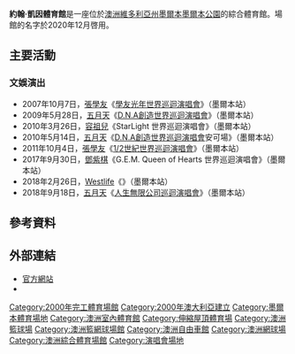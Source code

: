 {{Infobox stadium
| stadium_name      = 約翰·凱因體育館
| nickname          = 
| logo_image        = [[File:Hisense_Arena_logo.svg|200px]]
| image             = [[File:Vodafone_arena.jpeg|300px]]
| caption           = 
| location          = [[墨爾本公園|墨爾本公園]]
| coordinates       = {{coord|37|49|22|S|144|58|54|E|display=it}}
| broke_ground      = 1999
| opened            = 2000
| closed            = 
| demolished        = 
| owner             = 墨爾本和奧林匹克公園信託基金
| operator          = 
| surface           = 
| construction_cost = [[澳洲元|A$]]6500萬<ref name=History101>{{cite web|url=https://melbournearena.com.au/about/history/|title=History|work=Melbourne Arena|date=1 June 2017}}</ref>
| architect         = [[Peddle_Thorp|Peddle Thorp]]
| former_names      = 墨爾本多用途場館 {{small|(規劃/建設) ([[2006年大英國協運動會|2006]])}}<br />沃達豐體育館 {{small|(2000–2008)}}<br />Hisens體育館 {{small|(2008–2018)}}<br />墨爾本體育館 {{small|(2018–2020)}}
| tenants           = [[澳洲網球公開賽|澳洲網球公開賽]] ([[網球|網球]]) (2001–至今)<br>[[墨爾本老虎|墨爾本老虎]] ([[澳大利亞國家籃球聯賽|NBL]]) (2000–2002, 2012-至今)<br>[[墨爾本雌狐|墨爾本雌狐]] ([[ANZ錦標賽|ANZ錦標賽]]) (2008–至今)<br>[[2004年世界場地自由車錦標賽|2004年世界場地自由車錦標賽]]<br>[[2006年大英國協運動會|2006年大英國協運動會]]<br>[[2012年世界場地自由車錦標賽|2012年世界場地自由車錦標賽]]<br>[[南方猛龍|南方猛龍]] ([[澳大利亞國家籃球聯賽|NBL]]) (2006–2009)
| seating_capacity  = 10,500
|}}

'''約翰·凱因體育館'''是一座位於[[澳洲|澳洲]][[維多利亞州|維多利亞州]][[墨爾本|墨爾本]][[墨爾本公園|墨爾本公園]]的綜合體育館。場館的名字於2020年12月啓用。

== 主要活動 ==
=== 文娛演出 ===
*2007年10月7日，[[張學友|張學友]]《[[學友光年世界巡迴演唱會|學友光年世界巡迴演唱會]]》（墨爾本站）
*2009年5月28日，[[五月天|五月天]]《[[D.N.A創造世界巡迴演唱會|D.N.A創造世界巡迴演唱會]]》（墨爾本站）
*2010年3月26日，[[容祖兒|容祖兒]]《StarLight 世界巡迴演唱會》（墨爾本站）
*2010年5月14日，[[五月天|五月天]]《[[D.N.A創造世界巡迴演唱會|D.N.A創造世界巡迴演唱會]]安可場》（墨爾本站）
*2011年10月4日，[[張學友|張學友]]《[[張學友1/2世紀世界巡迴演唱會|1/2世紀世界巡迴演唱會]]》（墨爾本站）
*2017年9月30日，[[鄧紫棋|鄧紫棋]]《G.E.M. Queen of Hearts 世界巡迴演唱會》（墨爾本站）
*2018年2月26日，[[西城男孩|Westlife]]《{{link-en|The Love 世界巡迴演唱會|The Love Tour (Westlife concert tour)}}》（墨爾本站）
*2018年9月18日，[[五月天|五月天]]《[[人生無限公司巡迴演唱會|人生無限公司巡迴演唱會]]》（墨爾本站）

==參考資料==
{{reflist}}


==外部連結==
*[https://web.archive.org/web/20090915164853/http://www.mopt.com.au/desktopdefault.aspx/tabid-19/234_read-53/ 官方網站]
*{{Austadiums|130}}

{{s-start}}
{{succession box |
  title=[[世界場地自由車錦標賽|世界場地自由車錦標賽]]<br /> 比賽場館|
  years=[[2004年世界場地自由車錦標賽|2004]]|
  before=[[Hanns-Martin-Schleyer-Halle|Hanns-Martin-Schleyer-Halle]] <br /> [[司徒加特|司徒加特]] |
  after=[[ADT活動中心|ADT活動中心]] <br/> [[洛杉磯|洛杉磯]]
}}
{{succession box |
  title=世界場地自由車錦標賽<br /> 比賽場館|
  years=[[2012年世界場地自由車錦標賽|2012]] |
  before=[[Apeldoorn_Omnisport_Centre|Apeldoorn Omnisport Centre]] <br /> [[阿珀爾多倫|阿珀爾多倫]] |
  after=[[明斯克體育館|明斯克體育館]] <br /> [[明斯克|明斯克]]
}}
{{s-end}}

[[Category:2000年完工體育場館|Category:2000年完工體育場館]]
[[Category:2000年澳大利亞建立|Category:2000年澳大利亞建立]]
[[Category:墨爾本體育場地|Category:墨爾本體育場地]]
[[Category:澳洲室內體育館|Category:澳洲室內體育館]]
[[Category:伸縮屋頂體育場|Category:伸縮屋頂體育場]]
[[Category:澳洲籃球場|Category:澳洲籃球場]]
[[Category:澳洲籃網球場館|Category:澳洲籃網球場館]]
[[Category:澳洲自由車館|Category:澳洲自由車館]]
[[Category:澳洲網球場|Category:澳洲網球場]]
[[Category:澳洲綜合體育場館|Category:澳洲綜合體育場館]]
[[Category:演唱會場地|Category:演唱會場地]]